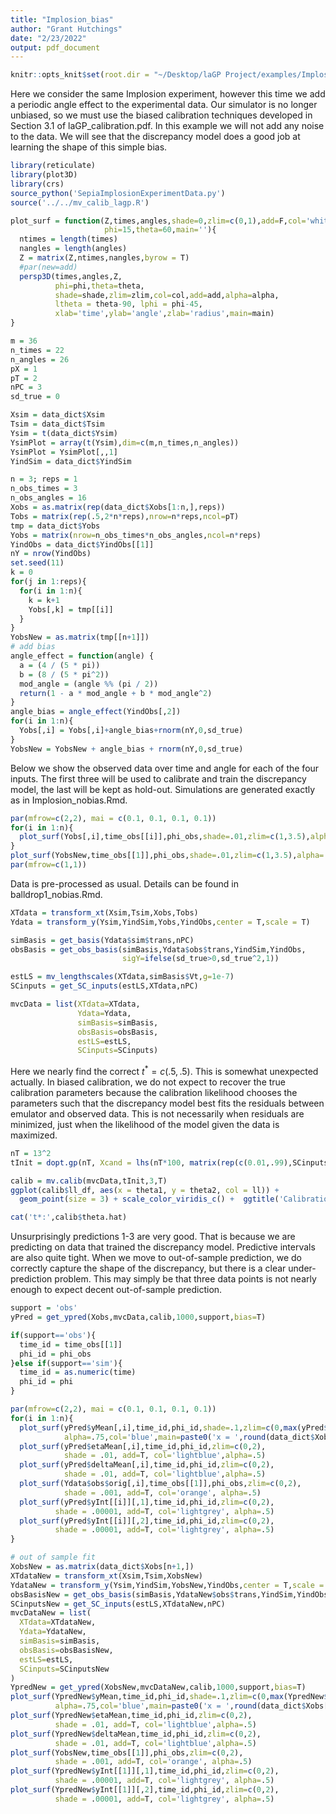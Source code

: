 ```yaml
---
title: "Implosion_bias"
author: "Grant Hutchings"
date: "2/23/2022"
output: pdf_document
---
```


```r
knitr::opts_knit$set(root.dir = "~/Desktop/laGP Project/examples/Implosion")
```

Here we consider the same Implosion experiment, however this time we add a periodic angle effect to the experimental data. Our simulator is no longer unbiased, so we must use the biased calibration techniques developed in Section 3.1 of laGP_calibration.pdf. In this example we will not add any noise to the data. We will see that the discrepancy model does a good job at learning the shape of this simple bias.

```r
library(reticulate)
library(plot3D)
library(crs)
source_python('SepiaImplosionExperimentData.py')
source('../../mv_calib_lagp.R')

plot_surf = function(Z,times,angles,shade=0,zlim=c(0,1),add=F,col='white',alpha=.5,
                     phi=15,theta=60,main=''){
  ntimes = length(times)
  nangles = length(angles)
  Z = matrix(Z,ntimes,nangles,byrow = T)
  #par(new=add)
  persp3D(times,angles,Z,
          phi=phi,theta=theta,
          shade=shade,zlim=zlim,col=col,add=add,alpha=alpha,
          ltheta = theta-90, lphi = phi-45,
          xlab='time',ylab='angle',zlab='radius',main=main)
}
```

```r
m = 36
n_times = 22
n_angles = 26
pX = 1
pT = 2
nPC = 3
sd_true = 0

Xsim = data_dict$Xsim
Tsim = data_dict$Tsim
Ysim = t(data_dict$Ysim)
YsimPlot = array(t(Ysim),dim=c(m,n_times,n_angles))
YsimPlot = YsimPlot[,,1]
YindSim = data_dict$YindSim

n = 3; reps = 1
n_obs_times = 3
n_obs_angles = 16
Xobs = as.matrix(rep(data_dict$Xobs[1:n,],reps))
Tobs = matrix(rep(.5,2*n*reps),nrow=n*reps,ncol=pT)
tmp = data_dict$Yobs
Yobs = matrix(nrow=n_obs_times*n_obs_angles,ncol=n*reps)
YindObs = data_dict$YindObs[[1]]
nY = nrow(YindObs)
set.seed(11)
k = 0
for(j in 1:reps){
  for(i in 1:n){
    k = k+1
    Yobs[,k] = tmp[[i]]
  }
}
YobsNew = as.matrix(tmp[[n+1]])
# add bias
angle_effect = function(angle) {
  a = (4 / (5 * pi))
  b = (8 / (5 * pi^2))
  mod_angle = (angle %% (pi / 2))
  return(1 - a * mod_angle + b * mod_angle^2)
}
angle_bias = angle_effect(YindObs[,2])
for(i in 1:n){
  Yobs[,i] = Yobs[,i]+angle_bias+rnorm(nY,0,sd_true)
}
YobsNew = YobsNew + angle_bias + rnorm(nY,0,sd_true)
```

Below we show the observed data over time and angle for each of the four inputs. The first three will be used to calibrate and train the discrepancy model, the last will be kept as hold-out. Simulations are generated exactly as in Implosion_nobias.Rmd.

```r
par(mfrow=c(2,2), mai = c(0.1, 0.1, 0.1, 0.1))
for(i in 1:n){
  plot_surf(Yobs[,i],time_obs[[i]],phi_obs,shade=.01,zlim=c(1,3.5),alpha=.5,col='black',main=paste0('x = ',round(data_dict$Xobs[i],3)))
}
plot_surf(YobsNew,time_obs[[1]],phi_obs,shade=.01,zlim=c(1,3.5),alpha=.5,col='blue',main=paste0('x = ',round(data_dict$Xobs[n+1],3)))
par(mfrow=c(1,1))
```

Data is pre-processed as usual. Details can be found in balldrop1_nobias.Rmd.

```r
XTdata = transform_xt(Xsim,Tsim,Xobs,Tobs)
Ydata = transform_y(Ysim,YindSim,Yobs,YindObs,center = T,scale = T)

simBasis = get_basis(Ydata$sim$trans,nPC)
obsBasis = get_obs_basis(simBasis,Ydata$obs$trans,YindSim,YindObs,
                         sigY=ifelse(sd_true>0,sd_true^2,1))

estLS = mv_lengthscales(XTdata,simBasis$Vt,g=1e-7)
SCinputs = get_SC_inputs(estLS,XTdata,nPC)

mvcData = list(XTdata=XTdata,
               Ydata=Ydata,
               simBasis=simBasis,
               obsBasis=obsBasis,
               estLS=estLS,
               SCinputs=SCinputs)
```

Here we nearly find the correct $t^*=c(.5,.5)$. This is somewhat unexpected actually. In biased calibration, we do not expect to recover the true calibration parameters because the calibration likelihood chooses the parameters such that the discrepancy model best fits the residuals between emulator and observed data. This is not necessarily when residuals are minimized, just when the likelihood of the model given the data is maximized.

```r
nT = 13^2
tInit = dopt.gp(nT, Xcand = lhs(nT*100, matrix(rep(c(0.01,.99),SCinputs$pT),nrow=2,byrow=T)))$XX 

calib = mv.calib(mvcData,tInit,3,T)
ggplot(calib$ll_df, aes(x = theta1, y = theta2, col = ll)) +
  geom_point(size = 3) + scale_color_viridis_c() +  ggtitle('Calibration likelihood')
```

```r
cat('t*:',calib$theta.hat)
```

Unsurprisingly predictions 1-3 are very good. That is because we are predicting on data that trained the discrepancy model. Predictive intervals are also quite tight. When we move to out-of-sample prediction, we do correctly capture the shape of the discrepancy, but there is a clear under-prediction problem. This may simply be that three data points is not nearly enough to expect decent out-of-sample prediction.

```r
support = 'obs'
yPred = get_ypred(Xobs,mvcData,calib,1000,support,bias=T)

if(support=='obs'){
  time_id = time_obs[[1]]
  phi_id = phi_obs
}else if(support=='sim'){
  time_id = as.numeric(time)
  phi_id = phi
}

par(mfrow=c(2,2), mai = c(0.1, 0.1, 0.1, 0.1))
for(i in 1:n){
  plot_surf(yPred$yMean[,i],time_id,phi_id,shade=.1,zlim=c(0,max(yPred$yMean[,i])),
            alpha=.75,col='blue',main=paste0('x = ',round(data_dict$Xobs[i],3)))
  plot_surf(yPred$etaMean[,i],time_id,phi_id,zlim=c(0,2),
            shade = .01, add=T, col='lightblue',alpha=.5)
  plot_surf(yPred$deltaMean[,i],time_id,phi_id,zlim=c(0,2),
            shade = .01, add=T, col='lightblue',alpha=.5)
  plot_surf(Ydata$obs$orig[,i],time_obs[[1]],phi_obs,zlim=c(0,2),
            shade = .001, add=T, col='orange', alpha=.5)
  plot_surf(yPred$yInt[[i]][,1],time_id,phi_id,zlim=c(0,2),
          shade = .00001, add=T, col='lightgrey', alpha=.5)
  plot_surf(yPred$yInt[[i]][,2],time_id,phi_id,zlim=c(0,2),
          shade = .00001, add=T, col='lightgrey', alpha=.5)
}

# out of sample fit
XobsNew = as.matrix(data_dict$Xobs[n+1,])
XTdataNew = transform_xt(Xsim,Tsim,XobsNew)
YdataNew = transform_y(Ysim,YindSim,YobsNew,YindObs,center = T,scale = T)
obsBasisNew = get_obs_basis(simBasis,YdataNew$obs$trans,YindSim,YindObs,sigY=ifelse(sd_true>0,sd_true^2,1))
SCinputsNew = get_SC_inputs(estLS,XTdataNew,nPC)
mvcDataNew = list(
  XTdata=XTdataNew,
  Ydata=YdataNew,
  simBasis=simBasis,
  obsBasis=obsBasisNew,
  estLS=estLS,
  SCinputs=SCinputsNew
)
YpredNew = get_ypred(XobsNew,mvcDataNew,calib,1000,support,bias=T)
plot_surf(YpredNew$yMean,time_id,phi_id,shade=.1,zlim=c(0,max(YpredNew$yMean)),
          alpha=.75,col='blue',main=paste0('x = ',round(data_dict$Xobs[n+1],3)))
plot_surf(YpredNew$etaMean,time_id,phi_id,zlim=c(0,2),
          shade = .01, add=T, col='lightblue',alpha=.5)
plot_surf(YpredNew$deltaMean,time_id,phi_id,zlim=c(0,2),
          shade = .01, add=T, col='lightblue',alpha=.5)
plot_surf(YobsNew,time_obs[[1]],phi_obs,zlim=c(0,2),
          shade = .001, add=T, col='orange', alpha=.5)
plot_surf(YpredNew$yInt[[1]][,1],time_id,phi_id,zlim=c(0,2),
          shade = .00001, add=T, col='lightgrey', alpha=.5)
plot_surf(YpredNew$yInt[[1]][,2],time_id,phi_id,zlim=c(0,2),
          shade = .00001, add=T, col='lightgrey', alpha=.5)
```